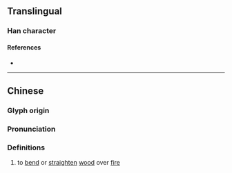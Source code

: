 {{character info}}
==Translingual==

===Han character===
{{Han char|rn=86|rad=火|as=09|sn=13|four=97894|canj=FNHD|ids=⿰火柔}}

====References====
* {{Han ref|kx=0677.280|dkj=19219|dj=1088.120|hdz=32220.080|uh=7163|ud=29027|bh=DE6E|bd=56942}}

----

==Chinese==
{{zh-forms}}

===Glyph origin===
{{Han etym}}

===Pronunciation===
{{zh-pron
|m=rǒu
|c=jau4
|mc=y
|oc=y
|cat=
}}

===Definitions===
{{zh-hanzi}}

# to [[bend]] or [[straighten]] [[wood]] over [[fire]]